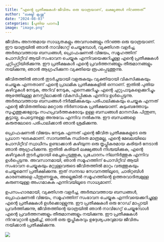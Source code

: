 ```yaml
---
title: “എൻ്റെ പ്രതീക്ഷകൾ-ജീവിതം ഒരു യാത്രയാണ്, ലക്ഷ്യങ്ങൾ നിറഞ്ഞത്”
author: "ലക്ഷ്മി കൃഷ്ണ"
date: "2024-08-03"
categories: [പുതിയ പഠനം]
image: "image.png"
---
```


ജീവിതം അനന്തമായ സാധ്യതകളും അവസരങ്ങളും നിറഞ്ഞ ഒരു യാത്രയാണ്. ഈ യാത്രയിൽ ഞാൻ നാവിഗേറ്റ് ചെയ്യുമ്പോൾ, വ്യക്തിഗത വളർച്ച, അർത്ഥവത്തായ ബന്ധങ്ങൾ, പ്രൊഫഷണൽ വിജയം, സമൂഹത്തിന് പോസിറ്റീവ് ആയി സംഭാവന ചെയ്യുക എന്നിവയെക്കുറിച്ചുള്ള എന്റെ പ്രതീക്ഷകൾ ചുറ്റിപ്പറ്റിയിരിക്കുന്നു. ഈ പ്രതീക്ഷകൾ എന്റെ പ്രവർത്തനങ്ങളും തീരുമാനങ്ങളും നയിക്കുന്നു, ഞാൻ ആഗ്രഹിക്കുന്ന വ്യക്തിയെ രൂപപ്പെടുത്തുന്നു.

ജീവിതത്തിൽ ഞാൻ തുടർച്ചയായി വളരുകയും വ്യക്തിയായി വികസിക്കുകയും ചെയ്യുക എന്നതാണ് എന്റെ പ്രാഥമിക പ്രതീക്ഷകളിൽ ഒന്നാണ്. ഇതിൽ പുതിയ കഴിവുകൾ നേടുക, അറിവ് നേടുക, എന്നെക്കുറിച്ചും എന്റെ ചുറ്റുപാടുകളെക്കുറിച്ചും ആഴത്തിലുള്ള മനസ്സിലാക്കൽ വികസിപ്പിക്കുക എന്നിവ ഉൾപ്പെടുന്നു. അർത്ഥവത്തായ ബന്ധങ്ങൾ നിർമ്മിക്കുകയും പരിപാലിക്കുകയും ചെയ്യുക എന്നത് എന്റെ ജീവിതത്തിലെ മറ്റൊരു നിർണായക പ്രതീക്ഷയാണ്. കുടുംബത്തോടും സുഹൃത്തുക്കളോടും സഹപ്രവർത്തകരോടും ഉള്ള ബന്ധങ്ങൾ മാനസിക പിന്തുണ, കൂട്ടായ്മ, പെട്ടെന്നുള്ള അനുഭവം എന്നിവ നൽകുന്നു. ഈ ബന്ധങ്ങളെ കരുതലോടെ പരിപാലിക്കാൻ ഞാൻ ശ്രമിക്കുന്നു.

പ്രൊഫഷണൽ വിജയം നേടുക എന്നത് എന്റെ ജീവിത പ്രതീക്ഷകളുടെ ഒരു പ്രധാന ഘടകമാണ്. സാമ്പത്തിക സ്ഥിരത മാത്രമല്ല, എന്റെ മേഖലയിലെ പോസിറ്റീവ് സ്വാധീനം ഉണ്ടാക്കാൻ കഴിയുന്ന ഒരു തൃപ്തികരമായ കരിയർ നേടാൻ ഞാൻ ആഗ്രഹിക്കുന്നു. ഇതിൽ കരിയർ ലക്ഷ്യങ്ങൾ നിശ്ചയിക്കുക, എന്റെ കഴിവുകൾ തുടർച്ചയായി മെച്ചപ്പെടുത്തുക, പ്രചോദനം നിലനിർത്തുക എന്നിവ ഉൾപ്പെടുന്നു. അവസാനമായി, ഞാൻ സമൂഹത്തിന് പോസിറ്റീവ് ആയി സംഭാവന ചെയ്യുകയും മറ്റുള്ളവരുടെ ജീവിതത്തിൽ മാറ്റം വരുത്തുകയും ചെയ്യുമെന്ന് പ്രതീക്ഷിക്കുന്നു. ഇത് സന്നദ്ധ സേവനത്തിലൂടെ, ചാരിറ്റബിൾ കാരണങ്ങളെ പിന്തുണയ്ക്കുക, അല്ലെങ്കിൽ സമൂഹത്തിന്റെ ഉത്തരവാദിത്വമുള്ള കരുണയുള്ള അംഗമാകുക എന്നിവയിലൂടെ സാധ്യമാണ്.

ഉപസംഹാരമായി, വ്യക്തിഗത വളർച്ച, അർത്ഥവത്തായ ബന്ധങ്ങൾ, പ്രൊഫഷണൽ വിജയം, സമൂഹത്തിന് സംഭാവന ചെയ്യുക എന്നിവയെക്കുറിച്ചുള്ള എന്റെ പ്രതീക്ഷകൾ ഉൾക്കൊള്ളുന്നു. ഈ പ്രതീക്ഷകൾ ഒരു റോഡ് മാപ്പായി പ്രവർത്തിക്കുന്നു, ജീവിതത്തിന്റെ യാത്രയിൽ ഞാൻ നാവിഗേറ്റ് ചെയ്യുമ്പോൾ എന്റെ പ്രവർത്തനങ്ങളും തീരുമാനങ്ങളും നയിക്കുന്നു. ഈ പ്രതീക്ഷകൾ നിറവേറ്റാൻ ശ്രമിച്ച്, ഞാൻ ഒരു തൃപ്തികരവും ഉദ്ദേശ്യപരവുമായ ജീവിതം നയിക്കാൻ പ്രതീക്ഷിക്കുന്നു.

![](image.png)


